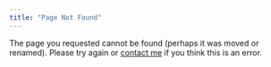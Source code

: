 ```yaml
---
title: "Page Not Found"
---
```


::: {.callout-important appearance="minimal"}
The page you requested cannot be found (perhaps it was moved or renamed). Please try again or [contact me](mailto:pcrawfo6@gmu.edu) if you think this is an error.
:::

```{=html}
<div class="no-row-height column-margin column-container">
  <span class="margin-aside">
    <p id="randomMessage" style="font-style: italic; font-size: 1rem; text-align: center;">
    </p>
  </span>
</div>

<script>
    var messages = [
        "The curious task of this webpage is to demonstrate to men how little they really know about what they imagine they can find.",
        "In the long run, all links are dead.",
        "There's no such thing as a free webpage.",
        "Bad webpages drive out good.",
        "This is a missing page equilibrium: stable, but not optimal."
    ];

    window.onload = function() {
        var randomIndex = Math.floor(Math.random() * messages.length);
        document.getElementById('randomMessage').textContent = messages[randomIndex];
    };
</script>
```